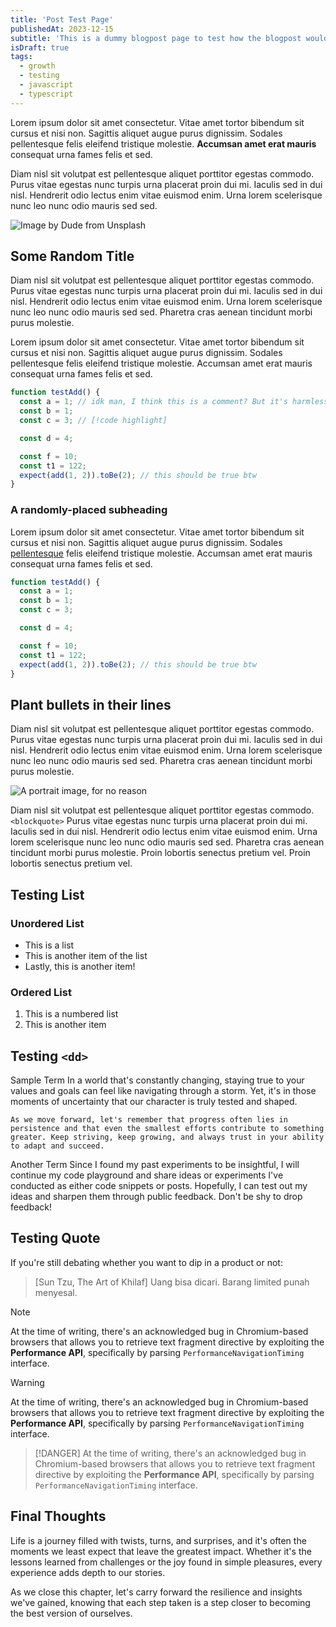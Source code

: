 ```yaml
---
title: 'Post Test Page'
publishedAt: 2023-12-15
subtitle: 'This is a dummy blogpost page to test how the blogpost would look'
isDraft: true
tags:
  - growth
  - testing
  - javascript
  - typescript
---
```




Lorem ipsum dolor sit amet consectetur. Vitae amet tortor bibendum sit cursus et nisi non. Sagittis aliquet augue purus dignissim. Sodales pellentesque felis eleifend tristique molestie. **Accumsan amet erat mauris** consequat urna fames felis et sed.

Diam nisl sit volutpat est pellentesque aliquet porttitor egestas commodo. Purus vitae egestas nunc turpis urna placerat proin dui mi. Iaculis sed in dui nisl. Hendrerit odio lectus enim vitae euismod enim. Urna lorem scelerisque nunc leo nunc odio mauris sed sed.

![Image by Dude from Unsplash](https://res.cloudinary.com/namchee/image/upload/v1718288376/posts/test-page/banner.jpg)

## Some Random Title

Diam nisl sit volutpat est pellentesque aliquet porttitor egestas commodo. Purus vitae egestas nunc turpis urna placerat proin dui mi. Iaculis sed in dui nisl. Hendrerit odio lectus enim vitae euismod enim. Urna lorem scelerisque nunc leo nunc odio mauris sed sed. Pharetra cras aenean tincidunt morbi purus molestie.

Lorem ipsum dolor sit amet consectetur. Vitae amet tortor bibendum sit cursus et nisi non. Sagittis aliquet augue purus dignissim. Sodales pellentesque felis eleifend tristique molestie. Accumsan amet erat mauris consequat urna fames felis et sed.

```ts title=This is a sample code snippet, copyable
function testAdd() {
  const a = 1; // idk man, I think this is a comment? But it's harmless at least!
  const b = 1;
  const c = 3; // [!code highlight]

  const d = 4;

  const f = 10;
  const t1 = 122;
  expect(add(1, 2)).toBe(2); // this should be true btw
}
```

### A randomly-placed subheading

Lorem ipsum dolor sit amet consectetur. Vitae amet tortor bibendum sit cursus et nisi non. Sagittis aliquet augue purus dignissim. Sodales [pellentesque](https://www.google.com) felis eleifend tristique molestie. Accumsan amet erat mauris consequat urna fames felis et sed.

```ts copy
function testAdd() {
  const a = 1;
  const b = 1;
  const c = 3;

  const d = 4;

  const f = 10;
  const t1 = 122;
  expect(add(1, 2)).toBe(2); // this should be true btw
}
```

## Plant bullets in their lines

Diam nisl sit volutpat est pellentesque aliquet porttitor egestas commodo. Purus vitae egestas nunc turpis urna placerat proin dui mi. Iaculis sed in dui nisl. Hendrerit odio lectus enim vitae euismod enim. Urna lorem scelerisque nunc leo nunc odio mauris sed sed. Pharetra cras aenean tincidunt morbi purus molestie.

![A portrait image, for no reason](https://res.cloudinary.com/namchee/image/upload/v1718289415/posts/test-page/portrait.jpg)

Diam nisl sit volutpat est pellentesque aliquet porttitor egestas commodo. `<blockquote>` Purus vitae egestas nunc turpis urna placerat proin dui mi. Iaculis sed in dui nisl. Hendrerit odio lectus enim vitae euismod enim. Urna lorem scelerisque nunc leo nunc odio mauris sed sed. Pharetra cras aenean tincidunt morbi purus molestie. Proin lobortis senectus pretium vel. Proin lobortis senectus pretium vel.

<Tweet id="1068615953989087232" />

## Testing List

### Unordered List

- This is a list
- This is another item of the list
- Lastly, this is another item!

### Ordered List

1. This is a numbered list
2. This is another item

<BlueskyPost id="https://bsky.app/profile/e18e.dev/post/3laofvnjipk25" />

## Testing&nbsp;`<dd>`

<DescriptionList>
  <DescriptionTerm>
    Sample Term
  </DescriptionTerm>
  <DescriptionItem>
    In a world that's constantly changing, staying true to your values and goals can feel like navigating through a storm. Yet, it's in those moments of uncertainty that our character is truly tested and shaped.

    As we move forward, let's remember that progress often lies in persistence and that even the smallest efforts contribute to something greater. Keep striving, keep growing, and always trust in your ability to adapt and succeed.
  </DescriptionItem>

  <DescriptionTerm>
    Another Term
  </DescriptionTerm>
  <DescriptionItem>
    Since I found my past experiments to be insightful, I will continue my code playground and share ideas or experiments I've conducted as either code snippets or posts.
    Hopefully, I can test out my ideas and sharpen them through public feedback. Don't be shy to drop feedback!
  </DescriptionItem>
</DescriptionList>

## Testing Quote

If you're still debating whether you want to dip in a product or not:

> [Sun Tzu, The Art of Khilaf]
> Uang bisa dicari. Barang limited punah menyesal.

> [!NOTE]
> At the time of writing, there's an acknowledged bug in Chromium-based browsers that allows you to retrieve text fragment directive by exploiting the **Performance API**, specifically by parsing `PerformanceNavigationTiming` interface.

> [!WARNING]
> At the time of writing, there's an acknowledged bug in Chromium-based browsers that allows you to retrieve text fragment directive by exploiting the **Performance API**, specifically by parsing `PerformanceNavigationTiming` interface.

> [!DANGER]
> At the time of writing, there's an acknowledged bug in Chromium-based browsers that allows you to retrieve text fragment directive by exploiting the **Performance API**, specifically by parsing `PerformanceNavigationTiming` interface.

## Final Thoughts

Life is a journey filled with twists, turns, and surprises, and it's often the moments we least expect that leave the greatest impact.
Whether it's the lessons learned from challenges or the joy found in simple pleasures, every experience adds depth to our stories.

As we close this chapter, let's carry forward the resilience and insights we've gained, knowing that each step taken is a step closer to becoming the best version of ourselves.
